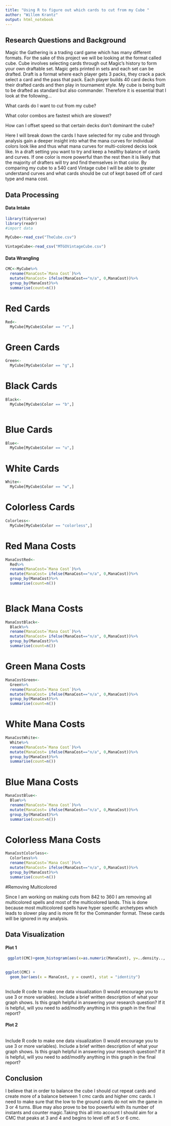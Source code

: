 ```yaml
---
title: "Using R to figure out which cards to cut from my Cube "
author: "Willem Krantz"
output: html_notebook
---
```


## Research Questions and Background

Magic the Gathering is a trading card game which has many different formats. For the sake of this project we will be looking at the format called cube. Cube involves selecting cards through out Magic's history to form your own draftable set. Magic gets printed in sets and each set can be drafted. Draft is a format where each player gets 3 packs, they crack a pack select a card and the pass that pack. Each player builds 40 card decks from their drafted cards and then play in tournament style. My cube is being built to be drafted as standard but also commander. Therefore it is essential that I look at the following... 

What cards do I want to cut from my cube?

What color combos are fastest which are slowest? 

How can I offset speed so that certain decks don't dominant the cube?

Here I will break down the cards I have selected for my cube and through analysis gain a deeper insight into what the mana curves for individual colors look like and thus what mana curves for multi-colored decks look like. In a draft setting you want to try and keep a healthy balance of cards and curves. If one color is more powerful than the rest then it is likely that the majority of drafters will try and find themselves in that color. By comparing my cube to a 540 card Vintage cube I will be able to greater understand curves and what cards should be cut of kept based off of card type and mana cost. 



## Data Processing 

#### Data Intake 

```r
library(tidyverse)
library(readr)   
#import data 

MyCube<-read_csv("TheCube.csv")

VintageCube<-read_csv("MTGOVintageCube.csv")
```


#### Data Wrangling 


```r

CMC<-MyCube%>%
  rename(ManaCost=`Mana Cost`)%>%
  mutate(ManaCost= ifelse(ManaCost=="n/a", 0,ManaCost))%>%
  group_by(ManaCost)%>%
  summarise(count=n())
```
# Red Cards
```r
Red<-
  MyCube[MyCube$Color == "r",]
```
# Green Cards
```r
Green<-
  MyCube[MyCube$Color == "g",]
```
# Black Cards 
```r
Black<-
  MyCube[MyCube$Color == "b",]
  
```
# Blue Cards 
```r
Blue<-
  MyCube[MyCube$Color == "u",]
```
# White Cards
```r
White<-
  MyCube[MyCube$Color == "w",]
```
# Colorless Cards 
```r
Colorless<-
  MyCube[MyCube$Color == "colorless",]
```
# Red Mana Costs
```r
ManaCostRed<-
  Red%>%
  rename(ManaCost=`Mana Cost`)%>%
  mutate(ManaCost= ifelse(ManaCost=="n/a", 0,ManaCost))%>%
  group_by(ManaCost)%>%
  summarise(count=n())
  
```
# Black Mana Costs 
```r
ManaCostBlack<-
  Black%>%
  rename(ManaCost=`Mana Cost`)%>%
  mutate(ManaCost= ifelse(ManaCost=="n/a", 0,ManaCost))%>%
  group_by(ManaCost)%>%
  summarise(count=n())
```
# Green Mana Costs
```r
ManaCostGreen<-
  Green%>%
  rename(ManaCost=`Mana Cost`)%>%
  mutate(ManaCost= ifelse(ManaCost=="n/a", 0,ManaCost))%>%
  group_by(ManaCost)%>%
  summarise(count=n())
```
# White Mana Costs 
```r
ManaCostWhite<-
  White%>%
  rename(ManaCost=`Mana Cost`)%>%
  mutate(ManaCost= ifelse(ManaCost=="n/a", 0,ManaCost))%>%
  group_by(ManaCost)%>%
  summarise(count=n())
```
# Blue Mana Costs
```r
ManaCostBlue<-
  Blue%>%
  rename(ManaCost=`Mana Cost`)%>%
  mutate(ManaCost= ifelse(ManaCost=="n/a", 0,ManaCost))%>%
  group_by(ManaCost)%>%
  summarise(count=n())
```
# Colorless Mana Costs 
```r
ManaCostColorless<-
  Colorless%>%
  rename(ManaCost=`Mana Cost`)%>%
  mutate(ManaCost= ifelse(ManaCost=="n/a", 0,ManaCost))%>%
  group_by(ManaCost)%>%
  summarise(count=n())
```






#Removing Multicolored 

Since I am working on making cuts from 842 to 360 I am removing all multicolored spells and most of the multicolored lands. This is done because most multicolored spells have hyper specific archetypes which leads to slower play and is more fit for the Commander format. These cards will be ignored in my analysis. 


## Data Visualization

#### Plot 1
```r
 ggplot(CMC)+geom_histogram(aes(x=as.numeric(ManaCost), y=..density.., weight=count))
       

ggplot(CMC) +
  geom_bar(aes(x = ManaCost, y = count), stat = "identity")
       
```

Include R code to make one data visualization (I would encourage you to use 3 or more variables). Include a brief written description of what your graph shows. Is this graph helpful in answering your research question? If it is helpful, will you need to add/modify anything in this graph in the final report? 

#### Plot 2
```r

```

Include R code to make one data visualization (I would encourage you to use 3 or more variables). Include a brief written description of what your graph shows. Is this graph helpful in answering your research question? If it is helpful, will you need to add/modify anything in this graph in the final report? 


## Conclusion

I believe that in order to balance the cube I should cut repeat cards and create more of a balance between 1 cmc cards and higher cmc cards. I need to make sure that the low to the ground cards do not win the game in 3 or 4 turns. Blue may also prove to be too powerful with its number of instants and counter magic.Taking this all into account I should aim for a CMC that peaks at 3 and 4 and begins to level off at 5 or 6 cmc. 